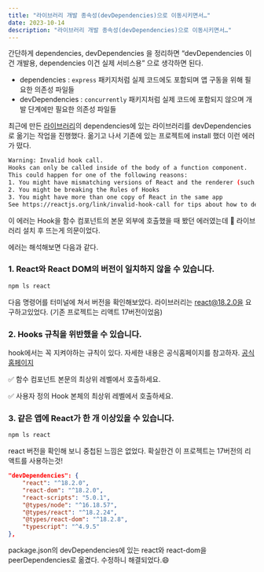 ```yaml
---
title: "라이브러리 개발 종속성(devDependencies)으로 이동시키면서…"
date: 2023-10-14
description: "라이브러리 개발 종속성(devDependencies)으로 이동시키면서…"
---
```


간단하게 dependencies, devDependencies 을 정리하면 “devDependencies 이건 개발용, dependencies 이건 실제 서비스용” 으로 생각하면 된다.

- dependencies : `express` 패키지처럼 실제 코드에도 포함되며 앱 구동을 위해 필요한 의존성 파일들
- devDependencies : `concurrently` 패키지처럼 실제 코드에 포함되지 않으며 개발 단계에만 필요한 의존성 파일들

최근에 만든 [라이브러리](https://www.npmjs.com/package/typing-text-animation)의 dependencies에 있는 라이브러리를 devDependencies로 옮기는 작업을 진행했다. 옮기고 나서 기존에 있는 프로젝트에 install 했더 이런 에러가 떴다.

```bash
Warning: Invalid hook call.
Hooks can only be called inside of the body of a function component.
This could happen for one of the following reasons:
1. You might have mismatching versions of React and the renderer (such as React DOM)
2. You might be breaking the Rules of Hooks
3. You might have more than one copy of React in the same app
See https://reactjs.org/link/invalid-hook-call for tips about how to debug and fix this problem.
```

이 에러는 Hook을 함수 컴포넌트의 본문 외부에 호출했을 때 봤던 에러였는데 🤔 라이브러리 설치 후 뜨는게 의문이었다.

에러는 해석해보면 다음과 같다.

### 1. **React와 React DOM의 버전이 일치하지 않을 수 있습니다.**

```bash
npm ls react
```

다음 명령어를 터미널에 쳐서 버전을 확인해보았다. 라이브러리는 react@18.2.0을 요구하고있었다. (기존 프로젝트는 리액트 17버전이었음)

### 2. Hooks 규칙을 위반했을 수 있습니다.

hook에서는 꼭 지켜야하는 규칙이 있다. 자세한 내용은 공식홈페이지를 참고하자. [공식홈페이지](https://legacy.reactjs.org/docs/hooks-rules.html)

✅ 함수 컴포넌트 본문의 최상위 레벨에서 호출하세요.

✅ 사용자 정의 Hook 본체의 최상위 레벨에서 호출하세요.

### 3. 같은 앱에 React가 한 개 이상있을 수 있습니다.

```bash
npm ls react
```

react 버전을 확인해 보니 중첩된 느낌은 없었다. 확실한건 이 프로젝트는 17버전의 리액트를 사용하는것!

```json
"devDependencies": {
    "react": "^18.2.0",
    "react-dom": "^18.2.0",
    "react-scripts": "5.0.1",
    "@types/node": "^16.18.57",
    "@types/react": "^18.2.24",
    "@types/react-dom": "^18.2.8",
    "typescript": "^4.9.5"
},
```

package.json의 devDependencies에 있는 react와 react-dom을 peerDependencies로 옮겼다. 수정하니 해결되었다.😄
